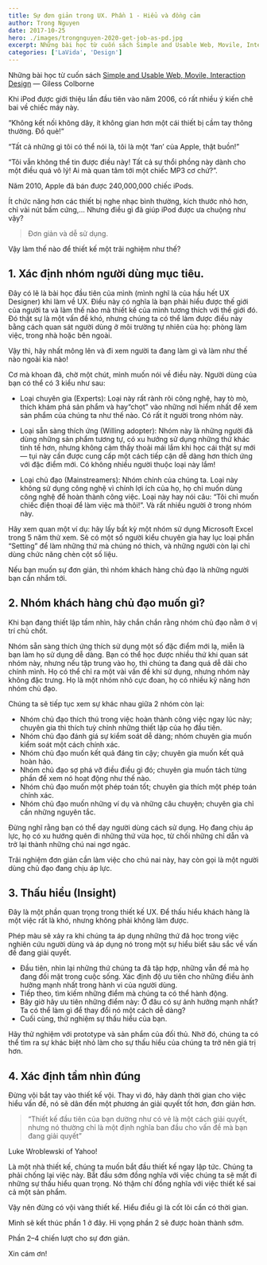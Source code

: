 ```yaml
---
title: Sự đơn giản trong UX. Phần 1 - Hiểu và đồng cảm
author: Trong Nguyen
date: 2017-10-25
hero: ./images/trongnguyen-2020-get-job-as-pd.jpg
excerpt: Những bài học từ cuốn sách Simple and Usable Web, Movile, Interaction Design
categories: ['LaVida', 'Design']
---
```


Những bài học từ cuốn sách [Simple and Usable Web, Movile, Interaction Design](http://t.umblr.com/redirect?z=http%3A%2F%2Fwww.amazon.com%2FSimple-Usable-Mobile-Interaction-Design%2Fdp%2F0321703545&amp;t=MDk3MDVhODM3YmU4ZTE3M2IzODk1M2Y1MDAxMDQwOTU3MjA4YTIxNixSTndta0drSw%3D%3D&amp;b=t%3Aorod2fucAzX0Ca-qzuZd2w&amp;p=http%3A%2F%2Fuxloluto.me%2Fpost%2F166644256051%2Fs%E1%BB%B1-%C4%91%C6%A1n-gi%E1%BA%A3n-trong-ux-ph%E1%BA%A7n-1-hi%E1%BB%83u-v%C3%A0-%C4%91%E1%BB%93ng-c%E1%BA%A3m&amp;m=1) — Giless Colborne

Khi iPod được giới thiệu lần đầu tiên vào năm 2006, có rất nhiều ý kiến chê bai về chiếc máy này.

“Không kết nối không dây, ít không gian hơn một cái thiết bị cầm tay thông thường. Đồ què!”

“Tất cả những gì tôi có thể nói là, tôi là một ‘fan’ của Apple, thật buồn!”

“Tôi vẫn không thể tin được điều này! Tất cả sự thổi phồng này dành cho một điều quá vô lý! Ai mà quan tâm tới một chiếc MP3 cơ chứ?”.

Năm 2010, Apple đã bán được 240,000,000 chiếc iPods.

Ít chức năng hơn các thiết bị nghe nhạc bình thường, kích thước nhỏ hơn, chỉ vài nút bấm cứng,… Nhưng điều gì đã giúp iPod được ưa chuộng như vậy?
> Đơn giản và dễ sử dụng.

Vậy làm thế nào để thiết kế một trãi nghiệm như thế?

## 1. Xác định nhóm người dùng mục tiêu.

Đây có lẽ là bài học đầu tiên của mình (mình nghĩ là của hầu hết UX Designer) khi làm về UX. Điều này có nghĩa là bạn phải hiểu được thế giới của người ta và làm thế nào mà thiết kế của mình tương thích với thế giới đó. Đó thật sự là một vấn đề khó, nhưng chúng ta có thể làm được điều này bằng cách quan sát người dùng ở môi trường tự nhiên của họ: phòng làm việc, trong nhà hoặc bên ngoài.

Vậy thì, hãy nhất mông lên và đi xem người ta đang làm gì và làm như thế nào ngoài kia nào!

Cơ mà khoan đã, chờ một chút, mình muốn nói về điều này. Người dùng của bạn có thể có 3 kiểu như sau:

- Loại chuyên gia (Experts): Loại này rất rành rõi công nghệ, hay tò mò, thích khám phá sản phẩm và hay“chọt” vào những nơi hiểm nhất để xem sản phẩm của chúng ta như thế nào. Có rất ít người trong nhóm này.

- Loại sẵn sàng thích ứng (Willing adopter): Nhóm này là những người đã dùng những sản phẩm tương tự, có xu hướng sử dụng những thứ khác tinh tế hơn, nhưng không cảm thấy thoải mái lắm khi học cái thật sự mới — tụi này cần được cung cấp một cách tiếp cận dễ dàng hơn thích ứng với đặc điểm mới. Có không nhiều người thuộc loại này lắm!

- Loại chủ đạo (Mainstreamers): Nhóm chính của chúng ta. Loại này không sử dụng công nghệ vì chính lợi ích của họ, họ chỉ muốn dùng công nghệ để hoàn thành công việc. Loại này hay nói câu: “Tôi chỉ muốn chiếc điện thoại để làm việc mà thôi!”. Và rất nhiều người ở trong nhóm này.

Hãy xem quan một ví dụ: hãy lấy bất kỳ một nhóm sử dụng Microsoft Excel trong 5 năm thử xem. Sẽ có một số người kiểu chuyên gia hay lục loại phần “Setting” để làm những thứ mà chúng nó thich, và những người còn lại chỉ dùng chức năng chèn cột số liệu.

Nếu bạn muốn sự đơn giản, thì nhóm khách hàng chủ đạo là những người bạn cần nhắm tới.

## 2. Nhóm khách hàng chủ đạo muốn gì?

Khi bạn đang thiết lập tầm nhìn, hãy chắn chắn rằng nhóm chủ đạo nằm ở vị trí chủ chốt.

Nhóm sẵn sàng thích ứng thích sử dụng một số đặc điểm mới lạ, miễn là bạn làm họ sử dụng dễ dàng. Bạn có thể học được nhiều thứ khi quan sát nhóm này, nhưng nếu tập trung vào họ, thì chúng ta đang quá dễ dãi cho chính mình. Họ có thể chỉ ra một vài vấn đề khi sử dụng, nhưng nhóm này không đặc trưng. Họ là một nhóm nhỏ cực đoan, họ có nhiều kỹ năng hơn nhóm chủ đạo.

Chúng ta sẽ tiếp tục xem sự khác nhau giữa 2 nhóm còn lại:

*   Nhóm chủ đạo thích thú trong việc hoàn thành công việc ngay lúc này; chuyên gia thì thích tuỳ chỉnh những thiết lập của họ đầu tiên.
*   Nhóm chủ đạo đánh giá sự kiểm soát dễ dàng; nhóm chuyên gia muốn kiểm soát một cách chính xác.
*   Nhóm chủ đạo muốn kết quả đáng tin cậy; chuyên gia muốn kết quả hoàn hảo.
*   Nhóm chủ đạo sợ phá vỡ điều điều gì đó; chuyên gia muốn tách từng phần để xem nó hoạt động như thế nào.
*   Nhóm chủ đạo muốn một phép toán tốt; chuyên gia thích một phép toán chính xác.
*   Nhóm chủ đạo muốn những ví dụ và những câu chuyện; chuyên gia chỉ cần những nguyên tắc.

Đừng nghĩ rằng bạn có thể dạy người dùng cách sử dụng. Họ đang chịu áp lực, họ có xu hướng quên đi những thứ vừa học, từ chối những chỉ dẫn và trở lại thành những chú nai ngơ ngác.

Trãi nghiệm đơn giản cần làm việc cho chú nai này, hay còn gọi là một người dùng chủ đạo đang chịu áp lực.

## 3. Thấu hiểu (Insight)

Đây là một phần quan trọng trong thiết kế UX. Để thấu hiểu khách hàng là một việc rất là khó, nhưng không phải không làm được.

Phép màu sẽ xảy ra khi chúng ta áp dụng những thứ đã học trong việc nghiên cứu người dùng và áp dụng nó trong một sự hiểu biết sâu sắc về vấn đề đang giải quyết.

*   Đầu tiên, nhìn lại những thứ chúng ta đã tập hợp, những vẫn đề mà họ đang đối mặt trong cuộc sống. Xác định độ ưu tiên cho những điều ảnh hưởng mạnh nhất trong hành vi của người dùng.
*   Tiếp theo, tìm kiếm những điểm mà chúng ta có thể hành động.
*   Bây giờ hãy ưu tiên những điểm này: Ở đâu có sự ảnh hưởng mạnh nhất? Ta có thể làm gì để thay đổi nó một cách dễ dàng?
*   Cuối cùng, thử nghiệm sự thấu hiểu của bạn.

Hãy thử nghiệm với prototype và sản phẩm của đối thủ. Nhờ đó, chúng ta có thể tìm ra sự khác biệt nhỏ làm cho sự thấu hiểu của chúng ta trở nên giá trị hơn.

## 4. Xác định tầm nhìn đúng

Đừng vội bắt tay vào thiết kế vội. Thay vì đó, hãy dành thời gian cho việc hiểu vấn đề, nó sẽ dân đến một phương án giải quyết tốt hơn, đơn giản hơn.
> “Thiết kế đầu tiên của bạn dường như có vẻ là một cách giải quyết, nhưng nó thường chỉ là một định nghĩa ban đầu cho vấn đề mà bạn đang giải quyết”

Luke Wroblewski of Yahoo!

Là một nhà thiết kế, chúng ta muốn bắt đầu thiết kế ngay lập tức. Chúng ta phải chống lại việc này. Bắt đầu sớm đồng nghĩa với việc chúng ta sẽ mất đi những sự thấu hiểu quan trọng. Nó thậm chí đồng nghĩa với việc thiết kế sai cả một sản phẩm.

Vậy nên đừng có vội vàng thiết kế. Hiểu điều gì là cốt lõi cần có thời gian.

Mình sẽ kết thúc phần 1 ở đây. Hi vọng phần 2 sẽ được hoàn thành sớm.

Phần 2–4 chiến lượt cho sự đơn giản.

Xin cám ơn!
